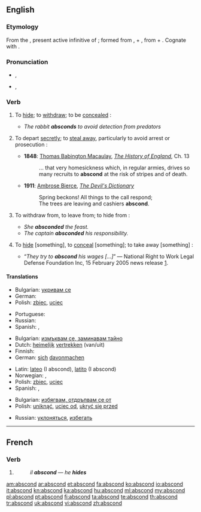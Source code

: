 ==English==

===Etymology===
From the {{etyl|la}} {{term|abscondere|lang=la}}, present active infinitive of {{term|abscondo|abscondō|hide|lang=la}}; formed from {{term|abs|lang=la}}, {{term|ab|lang=la}} + {{term|condo|condō|lay up; hide|lang=la}}, from {{term|con||with|lang=la}} + {{term|do|dō|put|lang=la}}. Cognate with {{term|sconce||a type of light fixture}}.

===Pronunciation===
* {{a|UK}} {{IPA|/əbˈskɒnd/}}, {{SAMPA|/@b"skQnd/}}
*: {{rhymes|ɒnd}}
* {{a|US}} {{IPA|/əbˈskɑnd/}}, {{SAMPA|/@b"skAnd/}}

===Verb===
{{en-verb}}

# {{intransitive}} To [[hide]]; to [[withdraw]]; to be [[concealed]] :
#* ''The rabbit '''''absconds''''' to avoid detection from predators''
# {{intransitive}} To depart [[secretly]]; to [[steal away]], particularly to avoid arrest or prosecution :
#* '''1848''': [[w:Thomas Babington Macaulay|Thomas Babington Macaulay]], ''[[w:The History of England from the Accession of James the Second|The History of England]]'', Ch. 13
#*: ... that very homesickness which, in regular armies, drives so many recruits to '''abscond''' at the risk of stripes and of death.
#* '''1911''': [[w:Ambrose Bierce|Ambrose Bierce]], ''[[w:The Devil's Dictionary|The Devil's Dictionary]]''
#*: Spring beckons! All things to the call respond;<br>The trees are leaving and cashiers '''abscond'''.
# {{intransitive}} To withdraw from, to leave from; to hide from :
#* ''She '''absconded''' the feast.''
#* ''The captain '''absconded''' his responsibility.''
# {{transitive}} {{obsolete}} To [[hide]] [something], to [[conceal]] [something]; to take away [something] :
#* “''They try to '''abscond''' his wages [...]''” &mdash; National Right to Work Legal Defense Foundation Inc, 15 February 2005 news release [http://nrtw.org/b/nr_379.php].

====Translations====
{{trans-top|to hide}}
* Bulgarian: [[укривам се]]
* German: {{t|de|sich verstecken}}
* Polish: [[zbiec]], [[uciec]]
{{trans-mid}}
* Portuguese: {{t|pt|esconder-se}}
* Russian: {{t+|ru|скрываться}}
* Spanish: {{t|es|huir}}, {{t|es|fugarse}}
{{trans-bottom}}

{{trans-top|to depart secretly}}
* Bulgarian: [[измъквам се, заминавам тайно]]
* Dutch: [[heimelijk]] [[vertrekken]] (van/uit)
* Finnish: {{t+|fi|karata}}
* German: [[sich]] [[davonmachen]]
{{trans-mid}}
* Latin: [[lateo]] (I abscond), [[latito]] (I abscond)
* Norwegian: {{t|no|rømme}}, {{t|no|stikke av}}
* Polish: [[zbiec]], [[uciec]]
* Spanish: {{t-|es|fugar|alt=fugarse}}, {{t-|es|evadir|alt=evadirse}}
{{trans-bottom}}

{{trans-top|to withdraw from}}
* Bulgarian: [[избягвам, отдръпвам се от]]
* Polish: [[uniknąć]], [[uciec od]], [[ukryć się przed]]
{{trans-mid}}
* Russian: [[уклоняться]], [[избегать]]
{{trans-bottom}}

----

==French==

===Verb===
{{fr-verb-form}}

# {{conjugation of|abscondre||3|s|pres|ind|lang=fr}}
#: ''il '''abscond''''' &mdash; ''he '''hides'''''

[[am:abscond]]
[[ar:abscond]]
[[et:abscond]]
[[fa:abscond]]
[[ko:abscond]]
[[io:abscond]]
[[it:abscond]]
[[kn:abscond]]
[[ka:abscond]]
[[hu:abscond]]
[[ml:abscond]]
[[my:abscond]]
[[pl:abscond]]
[[pt:abscond]]
[[fi:abscond]]
[[ta:abscond]]
[[te:abscond]]
[[th:abscond]]
[[tr:abscond]]
[[uk:abscond]]
[[vi:abscond]]
[[zh:abscond]]